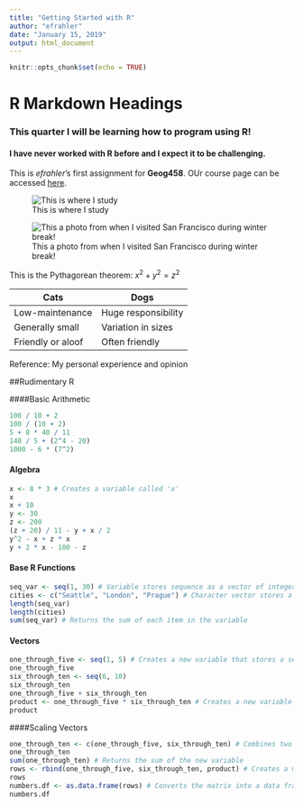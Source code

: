 ---
title: "Getting Started with R"
author: "efrahler"
date: "January 15, 2019"
output: html_document
---

```{r setup, include=FALSE}
knitr::opts_chunk$set(echo = TRUE)
```

# R Markdown Headings
### This quarter I will be learning how to program using R!
#### I have never worked with R before and I expect it to be challenging.

This is *efrahler*'s first assignment for **Geog458**. OUr course page can be accessed [here](https://canvas.uw.edu/courses/1269928).

![This is where I study](https://s3-us-west-2.amazonaws.com/uw-s3-cdn/wp-content/uploads/sites/98/2014/09/07214435/Signature_Stacked_Purple_Hex.png)

![This a photo from when I visited San Francisco during winter break!](http://students.washington.edu/efrahler/img/Emmi_San_Francisco.jpg)

This is the Pythagorean theorem: $x^2 + y^2 = z^2$

Cats              | Dogs
----------------- | -------------
Low-maintenance   | Huge responsibility
Generally small   | Variation in sizes
Friendly or aloof | Often friendly
Reference: My personal experience and opinion

##Rudimentary R

####Basic Arithmetic
```{r}
100 / 10 + 2
100 / (10 + 2)
5 + 8 * 40 / 11
140 / 5 + (2^4 - 20)
1000 - 6 * (7^2)
```
#### Algebra
```{r}
x <- 8 * 3 # Creates a variable called 'x'
x
x + 10
y <- 30
z <- 200
(z + 20) / 11 - y + x / 2
y^2 - x + z * x
y + 2 * x - 100 - z
```
#### Base R Functions
```{r}
seq_var <- seq(1, 30) # Variable stores sequence as a vector of integers
cities <- c("Seattle", "London", "Prague") # Character vector stores a sequence of strings
length(seq_var)
length(cities)
sum(seq_var) # Returns the sum of each item in the variable
```
#### Vectors
```{r}
one_through_five <- seq(1, 5) # Creates a new variable that stores a sequence of numbers
one_through_five
six_through_ten <- seq(6, 10)
six_through_ten
one_through_five + six_through_ten
product <- one_through_five * six_through_ten # Creates a new variable from multiplying the two vectors
product
```
####Scaling Vectors
```{r}
one_through_ten <- c(one_through_five, six_through_ten) # Combines two vectors into a new variable
one_through_ten
sum(one_through_ten) # Returns the sum of the new variable
rows <- rbind(one_through_five, six_through_ten, product) # Creates a matrix with different vectors as the rows
rows
numbers.df <- as.data.frame(rows) # Converts the matrix into a data frame
numbers.df
```